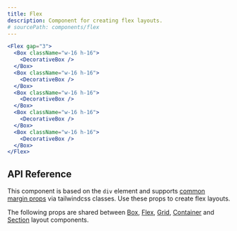 ```yaml
---
title: Flex
description: Component for creating flex layouts.
# sourcePath: components/flex
---
```


<ComponentExample>
  <Flex gap="3">
    <Box className="w-16 h-16">
      <DecorativeBox />
    </Box>
    <Box className="w-16 h-16">
      <DecorativeBox />
    </Box>
    <Box className="w-16 h-16">
      <DecorativeBox />
    </Box>
    <Box className="w-16 h-16">
      <DecorativeBox />
    </Box>
    <Box className="w-16 h-16">
      <DecorativeBox />
    </Box>
  </Flex>
</ComponentExample>

```jsx live=true
<Flex gap="3">
  <Box className="w-16 h-16">
    <DecorativeBox />
  </Box>
  <Box className="w-16 h-16">
    <DecorativeBox />
  </Box>
  <Box className="w-16 h-16">
    <DecorativeBox />
  </Box>
  <Box className="w-16 h-16">
    <DecorativeBox />
  </Box>
  <Box className="w-16 h-16">
    <DecorativeBox />
  </Box>
</Flex>
```

## API Reference

This component is based on the `div` element and supports [common margin props](/themes/docs/theme/layout#margin-props) via tailwindcss classes.
Use these props to create flex layouts.

The following props are shared between [Box](./box), [Flex](./flex), [Grid](./grid), [Container](./container) and [Section](./section) layout components.
